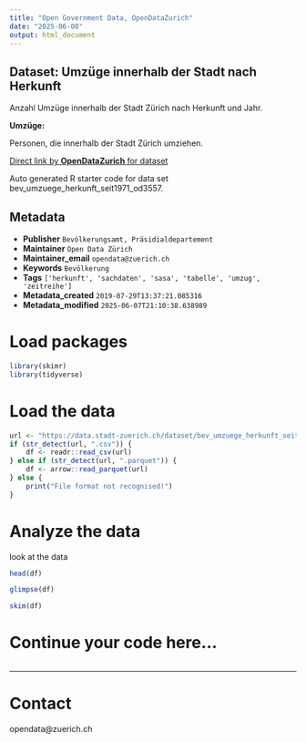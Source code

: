 ```yaml
---
title: "Open Government Data, OpenDataZurich"
date: "2025-06-08"
output: html_document
---
```


## Dataset: Umzüge innerhalb der Stadt nach Herkunft


Anzahl Umzüge innerhalb der Stadt Zürich nach Herkunft und Jahr.


**Umzüge:**

Personen, die innerhalb der Stadt Zürich umziehen.

[]()



[Direct link by **OpenDataZurich** for dataset](https://data.stadt-zuerich.ch/dataset/bev_umzuege_herkunft_seit1971_od3557)

Auto generated R starter code for data set bev_umzuege_herkunft_seit1971_od3557.

## Metadata

- **Publisher** `Bevölkerungsamt, Präsidialdepartement`
- **Maintainer** `Open Data Zürich`
- **Maintainer_email** `opendata@zuerich.ch`
- **Keywords** `Bevölk­erung`
- **Tags** `['herkunft', 'sachdaten', 'sasa', 'tabelle', 'umzug', 'zeitreihe']`
- **Metadata_created** `2019-07-29T13:37:21.085316`
- **Metadata_modified** `2025-06-07T21:10:38.638989`


# Load packages

```r
library(skimr)
library(tidyverse)
```

# Load the data

```r
url <- "https://data.stadt-zuerich.ch/dataset/bev_umzuege_herkunft_seit1971_od3557/download/BEV355OD3557.csv"
if (str_detect(url, ".csv")) {
    df <- readr::read_csv(url)
} else if (str_detect(url, ".parquet")) {
    df <- arrow::read_parquet(url)
} else {
    print("File format not recognised!")
}
```

# Analyze the data

look at the data
```r
head(df)
```

```r
glimpse(df)
```

```r
skim(df)
```

# Continue your code here...

```r

```

------------------------------------------------------------------------

# Contact

opendata@zuerich.ch
